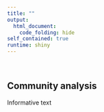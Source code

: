 ```yaml
---
title: ""
output: 
  html_document:
    code_folding: hide
self_contained: true
runtime: shiny
---
```


<br>

## Community analysis

Informative text
